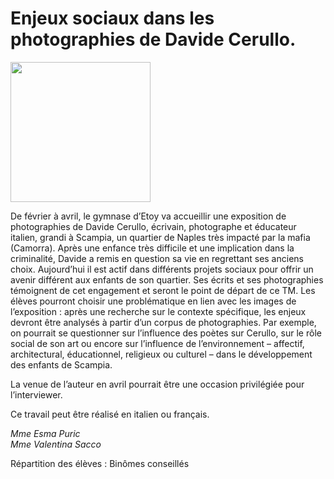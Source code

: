 # Enjeux sociaux dans les photographies de Davide Cerullo.

::: {.center data-latex=""}
![](images/enjeux-sociaux-dans-les-photographies-de-davide-cerullo.png){height=16em}
:::

De février à avril, le gymnase d'Etoy va accueillir une exposition de
photographies de Davide Cerullo, écrivain, photographe et éducateur
italien, grandi à Scampia, un quartier de Naples très impacté par la
mafia (Camorra). Après une enfance très difficile et une implication
dans la criminalité, Davide a remis en question sa vie en regrettant ses
anciens choix. Aujourd'hui il est actif dans différents projets sociaux
pour offrir un avenir différent aux enfants de son quartier. Ses écrits
et ses photographies témoignent de cet engagement et seront le point de
départ de ce TM. Les élèves pourront choisir une problématique en lien
avec les images de l'exposition : après une recherche sur le contexte
spécifique, les enjeux devront être analysés à partir d'un corpus de
photographies. Par exemple, on pourrait se questionner sur l'influence
des poètes sur Cerullo, sur le rôle social de son art ou encore sur
l'influence de l'environnement -- affectif, architectural, éducationnel,
religieux ou culturel -- dans le développement des enfants de Scampia.

La venue de l'auteur en avril pourrait être une occasion privilégiée
pour l'interviewer.

Ce travail peut être réalisé en italien ou français. 

::: {.signature data-latex=""}
_Mme Esma Puric_  
_Mme Valentina Sacco_  
:::
Répartition des élèves : Binômes conseillés